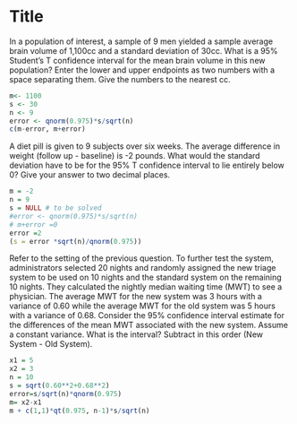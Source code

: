 Title
========================================================
In a population of interest, a sample of 9 men yielded a sample average brain volume of 1,100cc and a standard deviation of 30cc. What is a 95% Student's T confidence interval for the mean brain volume in this new population? Enter the lower and upper endpoints as two numbers with a space separating them. Give the numbers to the nearest cc.
```r
m<- 1100
s <- 30
n <- 9
error <- qnorm(0.975)*s/sqrt(n)
c(m-error, m+error)
```
A diet pill is given to 9 subjects over six weeks. The average difference in weight (follow up - baseline) is -2 pounds. What would the standard deviation have to be for the 95% T confidence interval to lie entirely below 0? Give your answer to two decimal places.
```r
m = -2
n = 9
s = NULL # to be solved
#error <- qnorm(0.975)*s/sqrt(n)
# m+error =0
error =2
(s = error *sqrt(n)/qnorm(0.975))

```
Refer to the setting of the previous question. To further test the system, administrators selected 20 nights and randomly assigned the new triage system to be used on 10 nights and the standard system on the remaining 10 nights. They calculated the nightly median waiting time (MWT) to see a physician. The average MWT for the new system was 3 hours with a variance of 0.60 while the average MWT for the old system was 5 hours with a variance of 0.68. Consider the 95% confidence interval estimate for the differences of the mean MWT associated with the new system. Assume a constant variance. What is the interval? Subtract in this order (New System - Old System).
```r
x1 = 5
x2 = 3
n = 10
s = sqrt(0.60**2+0.68**2)
error=s/sqrt(n)*qnorm(0.975)
m= x2-x1
m + c(1,1)*qt(0.975, n-1)*s/sqrt(n)
```

